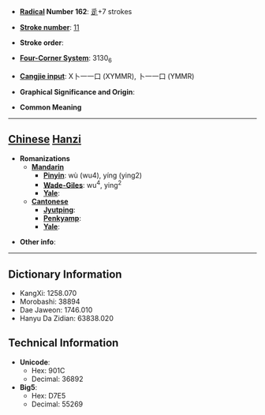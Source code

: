 * '''[[Wiktionary:Chinese radical index| Radical]] Number 162''': [[Wiktionary:Chinese radical index 辵|辵]]+7 strokes

* '''[[Wiktionary:Chinese total strokes index|Stroke number]]''': [[Wiktionary:Chinese total strokes index 11|11]]

* '''Stroke order''': 

* '''[[Wiktionary:Chinese four corner index|Four-Corner System]]''': 3130<sub>6</sub>

* '''[[Wiktionary:Chinese Cangjie index|Cangjie input]]''': X卜一一口 (XYMMR), 卜一一口 (YMMR)

* '''Graphical Significance and Origin''': 

* '''Common Meaning'''

----

== [[Chinese]] [[Hanzi]] ==

* '''Romanizations'''
** '''[[Mandarin]]'''
*** '''[[Pinyin]]''': wù (wu4), yíng (ying2)
*** '''[[Wade-Giles]]''': wu<sup>4</sup>, ying<sup>2</sup>
*** '''[[Yale]]''': 
** '''[[Cantonese]]'''
*** '''[[Jyutping]]''':
*** '''[[Penkyamp]]''': 
*** '''[[Yale]]''': 

* '''Other info''': 

----

== Dictionary Information ==

* KangXi: 1258.070
* Morobashi: 38894
* Dae Jaweon: 1746.010
* Hanyu Da Zidian: 63838.020

== Technical Information ==

* '''Unicode''':
** Hex: 901C
** Decimal: 36892
* '''Big5''':
** Hex: D7E5
** Decimal: 55269